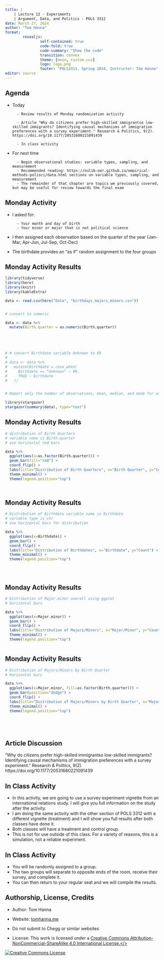 ```yaml
---
title: |
    | Lecture 12 - Experiments
    | Argument, Data, and Politics - POLS 3312
date: March 27, 2024
author: "Tom Hanna"
format: 
        revealjs:
                self-contained: true
                code-fold: true
                code-summary: "Show the code"
                transition: convex
                theme: [moon, custom.css]
                logo: logo.png
                footer: "POLS3311, Spring 2024, Instructor: Tom Hanna"
editor: source
---
```


## Agenda 

- Today

        - Review results of Monday randomization activity

        - Article "Why do citizens prefer high-skilled immigrantso low-skilled immigrants? Identifying causal mechanisms of immigration preferences with a survey experiment." Research & Politics, 9(2). https://doi.org/10.1177/20531680221091439 

        - In class activity
        

        

- For next time

        - Begin observational studies: variable types, sampling, and measurement
        - Recommended reading: https://nulib-oer.github.io/empirical-methods-polisci/data.html sections on variable types, sampling, and measurement
        - The remainder of that chapter are topics we previously covered, but may be useful for review towards the final exam


## Monday Activity

- I asked for:

        - Your month and day of birth
        - Your minor or major that is not political science
        
- I then assigned each observation based on the quarter of the year (Jan-Mar, Apr-Jun, Jul-Sep, Oct-Dec)
- The birthdate provides an "as if" random assignment to the four groups

## Monday Activity Results

```r
library(tidyverse)
library(here)
library(knitr)
library(kableExtra)

data <- read.csv(here("Data", "birthdays_majors_minors.csv"))


# convert to numeric

data <- data %>%
  mutate(Birth.quarter = as.numeric(Birth.quarter))





# # convert Birthdate variable Unknown to 99
# 
# data <- data %>%
#   mutate(Birthdate = case_when(
#     Birthdate == "Unknown" ~ 99,
#     TRUE ~ Birthdate
#   ))


# Report only the number of observations, mean, median, and mode for each variable in a table of 75% of text width

library(stargazer)
stargazer(summary(data), type="text")


```

## Monday Activity Results 


```r
# distribution of Birth Quarters
# variable name is Birth.quarter
# use horizontal red bars

data %>%
  ggplot(aes(x=as.factor(Birth.quarter))) +
  geom_bar(fill="red") +
  coord_flip() +
  labs(title="Distribution of Birth Quarters", x="Birth Quarter", y="Count") +
  theme_minimal() +
  theme(legend.position="top")




```

## Monday Activity Results

```r

# Distribution of Birthdate variable name is Birthdate
# variable type is chr
# use horizontal bars for distribution

data %>%
  ggplot(aes(x=Birthdate)) +
  geom_bar() +
  coord_flip() +
  labs(title="Distribution of Birthdates", x="Birthdate", y="Count") +
  theme_minimal() +
  theme(legend.position="top")





```






## Monday Activity Results

```r

# Distribution of Major.minor overall using ggplot
# horizontal bars

data %>%
  ggplot(aes(x=Major.minor)) +
  geom_bar() +
  coord_flip() +
  labs(title="Distribution of Majors/Minors", x="Major/Minor", y="Count") +
  theme_minimal() +
  theme(legend.position="top")



```


## Monday Activity Results

```r

# Distribution of Majors/Minors by Birth Quarter
# Horizontal bars

data %>%
  ggplot(aes(x=Major.minor, fill=as.factor(Birth.quarter))) +
  geom_bar(position="dodge") +
  coord_flip() +
  labs(title="Distribution of Majors/Minors by Birth Quarter", x="Major/Minor", y="Count") +
  theme_minimal() +
  theme(legend.position="top")






```


## Article Discussion

"Why do citizens prefer high-skilled immigrantso low-skilled immigrants? Identifying causal mechanisms of immigration preferences with a survey experiment." Research & Politics, 9(2). https://doi.org/10.1177/20531680221091439 


## In Class Activity

- In this activity, we are going to use a survey experiment vignette from an international relations study. I will give you full information on the study after the activity.
- I am doing the same activity with the other section of POLS 3312 with a different vignette (treatment) and I will show you full results after both classes have done it.
- Both classes will have a treatment and control group.
- This is not for use outside of this class. For a variety of reasons, this is a simulation, not a reliable experiment. 

## In Class Activity

- You will be randomly assigned to a group.
- The two groups will separate to opposite ends of the room, receive their survey, and complete it.
- You can then return to your regular seat and we will compile the results.






## Authorship, License, Credits


- Author: Tom Hanna

- Website: <a href="https://tom-hanna.org/">tomhanna.me</a>

- Do not submit to Chegg or similar websites

- License: This work is licensed under a <a href= "http://creativecommons.org/licenses/by-nc-sa/4.0/">Creative Commons Attribution-NonCommercial-ShareAlike 4.0 International License.</>

<a href= "http://creativecommons.org/licenses/by-nc-sa/4.0/">![Creative Commons License](creative_commons_license.png)</a>   